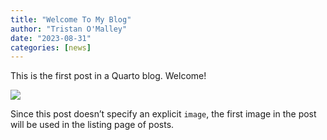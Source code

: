 ```yaml
---
title: "Welcome To My Blog"
author: "Tristan O'Malley"
date: "2023-08-31"
categories: [news]
---
```


This is the first post in a Quarto blog. Welcome!

![](thumbnail.jpg)

Since this post doesn't specify an explicit `image`, the first image in the post will be used in the listing page of posts.
